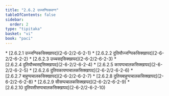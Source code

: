 ```yaml
---
title: "2.6.2 उज्जग्घिकवग्ग"
tableOfContents: false
sidebar:
  order: 2
type: "tipitaka"
basket: "vi"
book: "paci"
---
```



<DynamicBreadcrumb />



<TableOfContents book="paci" section="2.6.2">
* [2.6.2.1 उज्जग्घिकसिक्खापद](2-6-2/2-6-2-1)
* [2.6.2.2 दुतियौज्जग्घिकसिक्खापद](2-6-2/2-6-2-2)
* [2.6.2.3 उच्चसद्दसिक्खापद](2-6-2/2-6-2-3)
* [2.6.2.4 दुतियौच्चसद्दसिक्खापद](2-6-2/2-6-2-4)
* [2.6.2.5 कायप्पचालकसिक्खापद](2-6-2/2-6-2-5)
* [2.6.2.6 दुतियकायप्पचालकसिक्खापद](2-6-2/2-6-2-6)
* [2.6.2.7 बाहुप्पचालकसिक्खापद](2-6-2/2-6-2-7)
* [2.6.2.8 दुतियबाहुप्पचालकसिक्खापद](2-6-2/2-6-2-8)
* [2.6.2.9 सीसप्पचालकसिक्खापद](2-6-2/2-6-2-9)
* [2.6.2.10 दुतियसीसप्पचालकसिक्खापद](2-6-2/2-6-2-10)
</TableOfContents>